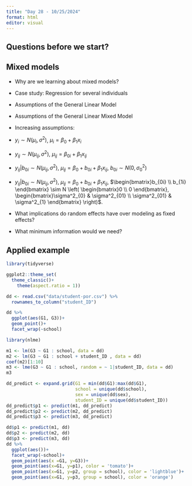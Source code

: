 ```yaml
---
title: "Day 28 - 10/25/2024"
format: html
editor: visual
---
```


## Questions before we start?

## Mixed models

- Why are we learning about mixed models?

- Case study: Regression for several individuals   
- Assumptions of the General Linear Model  
- Assumptions of the General Linear Mixed Model  
- Increasing assumptions:  
- $y_i \sim N(\mu_i, \sigma^2)$, $\mu_i = \beta_0 + \beta_1 x_i$
- $y_{ij} \sim N(\mu_{ij}, \sigma^2)$, $\mu_{ij} = \beta_{0i} + \beta_1 x_{ij}$  
- $y_{ij}|b_{0i} \sim N(\mu_{ij}, \sigma^2)$, $\mu_{ij} = \beta_{0} + b_{0i} + \beta_1 x_{ij}$, $b_{0i} \sim N(0, \sigma^2_0)$  
- $y_{ij}|b_{0i} \sim N(\mu_{ij}, \sigma^2)$, $\mu_{ij} = \beta_{0} + b_{0i} + \beta_1 x_{ij}$, $\begin{bmatrix}b_{0i} \\ b_{1i} \end{bmatrix} \sim N \left( \begin{bmatrix}0 \\ 0 \end{bmatrix}, \begin{bmatrix}\sigma^2_{0} & \sigma^2_{01} \\ \sigma^2_{01} & \sigma^2_{1} \end{bmatrix} \right)$.

- What implications do random effects have over modeling as fixed effects?  
- What minimum information would we need?  

## Applied example  

```r
library(tidyverse)
```

```r
ggplot2::theme_set(
  theme_classic()+
    theme(aspect.ratio = 1))
```


```r
dd <- read.csv("data/student-por.csv") %>% 
  rownames_to_column("student_ID") 
```

```r
dd %>% 
  ggplot(aes(G1, G3))+
  geom_point()+
  facet_wrap(~school)
```

```r
library(nlme)
```


```r
m1 <- lm(G3 ~ G1 : school, data = dd)
m2 <- lm(G3 ~ G1 : school + student_ID , data = dd)
coef(m2)[1:10]
m3 <- lme(G3 ~ G1 : school, random = ~ 1|student_ID, data = dd)
m3
```

```r
dd_predict <- expand.grid(G1 = min(dd$G1):max(dd$G1), 
                          school = unique(dd$school), 
                          sex = unique(dd$sex), 
                          student_ID = unique(dd$student_ID))
dd_predict$p1 <- predict(m1, dd_predict)
dd_predict$p2 <- predict(m2, dd_predict)
dd_predict$p3 <- predict(m3, dd_predict)
```

```r
dd$p1 <- predict(m1, dd)
dd$p2 <- predict(m2, dd)
dd$p3 <- predict(m3, dd)
dd %>%
  ggplot(aes())+
  facet_wrap(~school)+
  geom_point(aes(x =G1, y=G3))+
  geom_point(aes(x=G1, y=p1), color = 'tomato')+
  geom_point(aes(x=G1, y=p2, group = school), color = 'lightblue')+
  geom_point(aes(x=G1, y=p3, group = school), color = 'orange')
```

